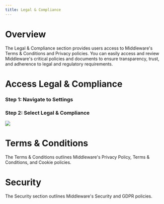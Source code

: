 ```yaml
---
title: Legal & Compliance
---
```


# Overview

The Legal & Compliance section provides users access to Middleware's Terms & Conditions and Privacy policies. You can easily access and review Middleware's critical policies and documents to ensure transparency, trust, and adherence to legal and regulatory requirements.

# Access Legal & Compliance

### Step 1: Navigate to Settings

### Step 2: Select Legal & Compliance

![](https://lh5.googleusercontent.com/CMVerufja1kCiB1NVE0_T_cJVgEp2mu0bGlCZ7G9PUmL1kqMkvu89ahxW13hENCom5T7Le35H4Q_31_2eGw3PUWKpxv4sGCOyjO9PGxAFZb516Zyf5GGoozLS8PAIYxyYpR1TJYiQJQhycQaMh6TRt0)


# Terms & Conditions

The Terms & Conditions outlines Middleware's Privacy Policy, Terms & Conditions, and Cookie policies.

# Security

The Security section outlines Middleware's Security and GDPR policies.
